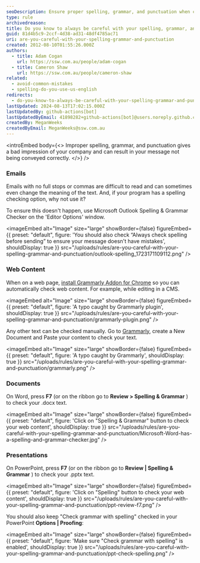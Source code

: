```yaml
---
seoDescription: Ensure proper spelling, grammar, and punctuation when creating web content to convey your message effectively.
type: rule
archivedreason:
title: Do you know to always be careful with your spelling, grammar, and punctuation?
guid: 81d4b5c9-2ccf-4d38-ad31-48df4785ac71
uri: are-you-careful-with-your-spelling-grammar-and-punctuation
created: 2012-08-10T01:55:26.000Z
authors:
  - title: Adam Cogan
    url: https://ssw.com.au/people/adam-cogan
  - title: Cameron Shaw
    url: https://ssw.com.au/people/cameron-shaw
related:
  - avoid-common-mistakes
  - spelling-do-you-use-us-english
redirects:
  - do-you-know-to-always-be-careful-with-your-spelling-grammar-and-punctuation
lastUpdated: 2024-08-13T17:02:15.000Z
lastUpdatedBy: github-actions[bot]
lastUpdatedByEmail: 41898282+github-actions[bot]@users.noreply.github.com
createdBy: MeganWeeks
createdByEmail: MeganWeeks@ssw.com.au
---
```


<introEmbed
  body={<>
Improper spelling, grammar, and punctuation gives a bad impression of your company and can result in your message not being conveyed correctly.
  </>}
/>
### Emails

Emails with no full stops or commas are difficult to read and can sometimes even change the meaning of the text. And, if your program has a spelling checking option, why not use it?

To ensure this doesn't happen, use Microsoft Outlook Spelling & Grammar Checker on the 'Editor Options' window.


<imageEmbed
  alt="Image"
  size="large"
  showBorder={false}
  figureEmbed={{
    preset: "default",
    figure: 'You should also check “Always check spelling before sending” to ensure your message doesn\'t have mistakes',
    shouldDisplay: true
  }}
  src="/uploads/rules/are-you-careful-with-your-spelling-grammar-and-punctuation/outlook-spelling_1723171109112.png"
/>

### Web Content

When on a web page, [install Grammarly Addon for Chrome](https://chrome.google.com/webstore/detail/grammarly-for-chrome/kbfnbcaeplbcioakkpcpgfkobkghlhen) so you can automatically check web content. For example, while editing in a CMS.


<imageEmbed
  alt="Image"
  size="large"
  showBorder={false}
  figureEmbed={{
    preset: "default",
    figure: 'A typo caught by Grammarly plugin',
    shouldDisplay: true
  }}
  src="/uploads/rules/are-you-careful-with-your-spelling-grammar-and-punctuation/grammarly-plugin.png"
/>

Any other text can be checked manually. Go to [Grammarly](https://app.grammarly.com), create a New Document and Paste your content to check your text.


<imageEmbed
  alt="Image"
  size="large"
  showBorder={false}
  figureEmbed={{
    preset: "default",
    figure: 'A typo caught by Grammarly',
    shouldDisplay: true
  }}
  src="/uploads/rules/are-you-careful-with-your-spelling-grammar-and-punctuation/grammarly.png"
/>

### Documents

On Word, press **F7** (or on the ribbon go to **Review &gt; Spelling & Grammar** ) to check your .docx text.


<imageEmbed
  alt="Image"
  size="large"
  showBorder={false}
  figureEmbed={{
    preset: "default",
    figure: 'Click on "Spelling & Grammar" button to check your web content',
    shouldDisplay: true
  }}
  src="/uploads/rules/are-you-careful-with-your-spelling-grammar-and-punctuation/Microsoft-Word-has-a-spelling-and-grammar-checker.jpg"
/>

### Presentations

On PowerPoint, press **F7** (or on the ribbon go to **Review | Spelling & Grammar** ) to check your .pptx text.


<imageEmbed
  alt="Image"
  size="large"
  showBorder={false}
  figureEmbed={{
    preset: "default",
    figure: 'Click on "Spelling" button to check your web content',
    shouldDisplay: true
  }}
  src="/uploads/rules/are-you-careful-with-your-spelling-grammar-and-punctuation/ppt-review-f7.png"
/>

You should also keep "Check grammar with spelling" checked in your PowerPoint **Options | Proofing**:


<imageEmbed
  alt="Image"
  size="large"
  showBorder={false}
  figureEmbed={{
    preset: "default",
    figure: 'Make sure "Check grammar with spelling" is enabled',
    shouldDisplay: true
  }}
  src="/uploads/rules/are-you-careful-with-your-spelling-grammar-and-punctuation/ppt-check-spelling.png"
/>
